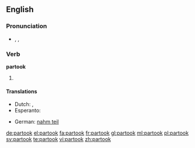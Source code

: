 ==English==

===Pronunciation===
* {{enPR|pär-to͝ok'}}, {{IPA|/pɑɻˈtuk/}}, {{X-SAMPA|/pa:'tuk/}}

===Verb===
'''partook'''

# {{en-simple past of|partake}}

====Translations====
{{trans-top|simple past of partake}}
* Dutch: {{t+|nl|nam deel}}, {{t|nl|namen deel}}
* Esperanto: {{t|eo|partoprenis}}
{{trans-mid}}
* German: [[nahm teil]]
{{trans-bottom}}

[[de:partook]]
[[el:partook]]
[[fa:partook]]
[[fr:partook]]
[[gl:partook]]
[[ml:partook]]
[[pl:partook]]
[[sv:partook]]
[[te:partook]]
[[vi:partook]]
[[zh:partook]]